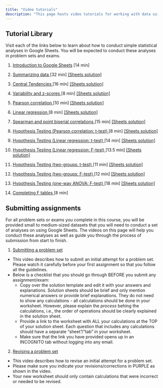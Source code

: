 ```yaml
---
title: "Video tutorials"
description: "This page hosts video tutorials for working with data using Google Sheets as well as instructions for submitting data-based assignments"
---
```



## Tutorial Library

Visit each of the links below to learn about how to conduct simple statistical analyses in Google Sheets. You will be expected to conduct these analyses in problem sets and exams. 

1. <a href="https://youtu.be/FIkZ1sPmKNw" target="_blank">Introduction to Google Sheets</a> [14 min]

2. <a href="https://drive.google.com/file/d/198UgYH2am7THaPztrXmS8GFQY3F4el-E/view?usp=sharing" target="_blank">Summarizing data </a> [32 min] [[Sheets solution]](https://docs.google.com/spreadsheets/d/1gttiACvs_Hl6KUrPClquHqojyiR_tWvzNi6r7cQ_Sco/edit?usp=sharing)

3. <a href="https://drive.google.com/file/d/1xEqhRtPxg36sR297cu7vMwmAmwJkyVve/view?usp=drive_link" target="_blank">Central Tendencies </a> [16 min] [[Sheets solution]](https://docs.google.com/spreadsheets/d/1zLSI3JOpme0AD-OBq6xPY_2kRSbG3eG_7vXCFnQZmfI/edit?usp=sharing)

4. <a href="https://drive.google.com/file/d/1y0jCn4Y3tU1wLQ_1g4rL8ow98d4gZJPU/view?usp=drive_link" target="_blank">Variability and z-scores </a> [8 min] [[Sheets solution]](https://docs.google.com/spreadsheets/d/1tLnMaEC2yQvTvr6VeealI2ZKt7Mfly2DlD77chUxrho/edit?usp=sharing)

5. <a href="https://drive.google.com/file/d/12_c49z9-YW0FzYHgJAsMsYnWZASq189i/view?usp=drive_link" target="_blank">Pearson correlation </a> [10 min] [[Sheets solution]](https://docs.google.com/spreadsheets/d/10Qt8QBd-l6da4as99_5jtqqxVXfKs8yOI9qILnbiDFo/edit?usp=drive_link)

6. <a href="https://drive.google.com/file/d/1dSN9ng_7h9D-CltLEKZ68PGu178QAnUE/view?usp=drive_link" target="_blank">Linear regression </a> [8 min] [[Sheets solution]](https://docs.google.com/spreadsheets/d/10Qt8QBd-l6da4as99_5jtqqxVXfKs8yOI9qILnbiDFo/edit?usp=drive_link)

7. <a href="https://drive.google.com/file/d/1WUiPCeEvma1UtRRgccYZWkpOSA2nA7Ki/view?usp=drive_link" target="_blank">Spearman and point biserial correlations </a> [15 min] [[Sheets solution]](https://docs.google.com/spreadsheets/d/10Qt8QBd-l6da4as99_5jtqqxVXfKs8yOI9qILnbiDFo/edit?usp=drive_link)

8. <a href="https://drive.google.com/file/d/1xeFdH3wDgfJZ--BBmjQgIjIeNnnCl3i1/view?usp=sharing" target="_blank">Hypothesis Testing (Pearson correlation: t-test) </a> [8 min] [[Sheets solution]](https://docs.google.com/spreadsheets/d/1FpF26OTQ5wWNIWKfUGxjNnhp7k46Cl6QS1UTaEklxQA/edit?usp=sharing)

9. <a href="https://drive.google.com/file/d/1SCGHcyaPTyodO8yOl3TvUU5m-HmJ50PD/view?usp=sharing" target="_blank"> Hypothesis Testing (Linear regression: t-test) </a> [14 min] [[Sheets solution]](https://docs.google.com/spreadsheets/d/1FpF26OTQ5wWNIWKfUGxjNnhp7k46Cl6QS1UTaEklxQA/edit?usp=sharing)

10. <a href="https://drive.google.com/file/d/1ynV0050sH3nLTdXqBjMGGw0NzXQgKcAC/view?usp=drive_link" target="_blank">Hypothesis Testing (Linear regression: F-test) </a> [13.5 min] [[Sheets solution]](https://docs.google.com/spreadsheets/d/1FpF26OTQ5wWNIWKfUGxjNnhp7k46Cl6QS1UTaEklxQA/edit?usp=sharing)

11. <a href="https://drive.google.com/file/d/15N2JiDs8FTGL83B1Ker0xwnsE_vbBR7b/view?usp=drive_link" target="_blank">Hypothesis Testing (two-groups: t-test) </a> [11 min] [[Sheets solution]](https://docs.google.com/spreadsheets/d/1sLI5W5TJsfbE43uBtnn8CvSSxYMi-TEMTZ8eeot_ymc/edit?usp=sharing)

12. <a href="https://drive.google.com/file/d/1Wg1vFdzJoxUUnXn9F-O-h5HhsKSUg6Ek/view?usp=drive_link" target="_blank">Hypothesis Testing (two-groups: F-test) </a> [12 min] [[Sheets solution]](https://docs.google.com/spreadsheets/d/1sLI5W5TJsfbE43uBtnn8CvSSxYMi-TEMTZ8eeot_ymc/edit?usp=sharing)

13. <a href="https://drive.google.com/file/d/1vTOd9K0wxKDy7s1YmsIaTC-FE3dxtzjr/view?usp=sharing" target="_blank">Hypothesis Testing (one-way ANOVA: F-test) </a> [18 min] [[Sheets solution]](https://docs.google.com/spreadsheets/d/1y-QYZo_ECkmbpYPvOkgzrWmlglbzP3A5E7YdJbWZutM/edit?usp=drive_link)

14. <a href="https://drive.google.com/file/d/1udtNFQMpI53oQKv5b8-5Cujm1Xry-ONG/view?usp=sharing" target="_blank">Completing F tables </a> [8 min]

## Submitting assignments

For all problem sets or exams you complete in this course, you will be provided small to medium-sized datasets that you will need to conduct a set of analyses on using Google Sheets. The videos on this page will help you conduct these analyses as well as guide you through the process of submission from start to finish.

1. <a href="https://drive.google.com/file/d/1RSw1uhTpQPCSF77SMWHRw55DCNkIvoAD/view?usp=drive_link" target="_blank">Submitting a problem set</a>
  - This video describes how to submit an initial attempt for a problem set. Please watch it carefully before your first assignment so that you follow all the guidelines. 
  - Below is a checklist that you should go through BEFORE you submit any assignment/exam:
    - Copy over the solution template and edit it with your answers and explanations. Solution sheets should be brief and only mention numerical answers or provide brief explanations. They do not need to show any calculations - all calculations should be done in your worksheet. However, please explain the *process* behing the calculations, i.e., the order of operations should be clearly explained in the solution sheet.
    - Provide a link to the worksheet with ALL your calculations at the TOP of your solution sheet. Each question that includes any calculations should have a separate "sheet"/"tab" in your worksheet.
    - Make sure that the link you have provided opens up in an INCOGNITO tab without logging into any email.

2. <a href="https://drive.google.com/file/d/1DwWZlpevgR2F5XBmdBt9kAZGQepkrHyo/view?usp=drive_link" target="_blank">Revising a problem set</a>
  - This video describes how to revise an initial attempt for a problem set. 
  - Please make sure you indicate your revisions/corrections in PURPLE as shown in the video. 
  - Your new worksheet should only contain calculations that were incorrect or needed to be revised. 
<!--
3. Submitting an exam
  - This video describes how to submit the computational portion of an exam in this course. Please watch it carefully before your first midterm so that you follow all the guidelines. 
!-->


